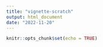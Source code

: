```yaml
---
title: "vignette-scratch"
output: html_document
date: "2022-11-20"
---
```


```r
knitr::opts_chunk$set(echo = TRUE)
```




